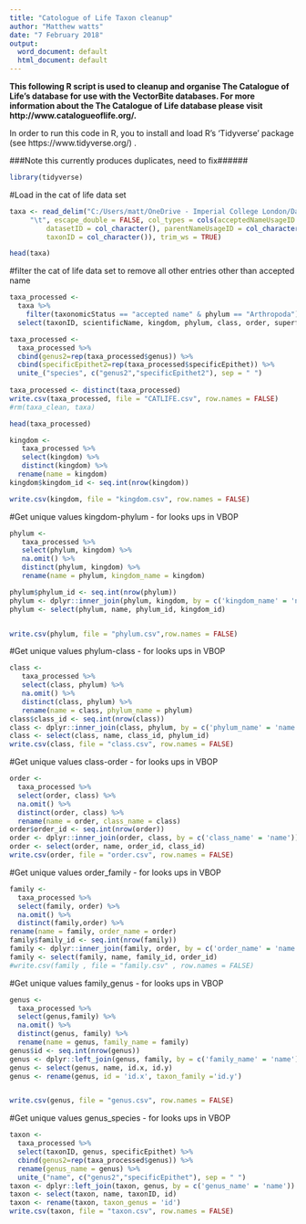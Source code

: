 ```yaml
---
title: "Catologue of Life Taxon cleanup"
author: "Matthew watts"
date: "7 February 2018"
output:
  word_document: default
  html_document: default
---
```


**This following R script is used to cleanup and organise The Catalogue of Life's database for use with the VectorBite databases. For more information about the The Catalogue of Life database please visit http://www.catalogueoflife.org/. **

In order to run this code in R, you to install and load R's 'Tidyverse' package (see https://www.tidyverse.org/) . 


###Note this currently produces duplicates, need to fix######

```r

library(tidyverse)

```



#Load in the cat of life data set
```r
taxa <- read_delim("C:/Users/matt/OneDrive - Imperial College London/DataSets/Taxonomy/CatelogueOfLife/archive-kingdom-animalia-bl3/taxa.txt", 
     "\t", escape_double = FALSE, col_types = cols(acceptedNameUsageID = col_character(), 
         datasetID = col_character(), parentNameUsageID = col_character(), 
         taxonID = col_character()), trim_ws = TRUE)

```

```r

head(taxa)

```


#filter the cat of life data set to remove all other entries other than accepted name


```r

taxa_processed <- 
  taxa %>%
    filter(taxonomicStatus == "accepted name" & phylum == "Arthropoda")  %>%
  select(taxonID, scientificName, kingdom, phylum, class, order, superfamily, family, genericName, genus, subgenus, specificEpithet, infraspecificEpithet)

taxa_processed <-
  taxa_processed %>%
  cbind(genus2=rep(taxa_processed$genus)) %>%
  cbind(specificEpithet2=rep(taxa_processed$specificEpithet)) %>%
  unite_("species", c("genus2","specificEpithet2"), sep = " ")
  
taxa_processed <- distinct(taxa_processed)
write.csv(taxa_processed, file = "CATLIFE.csv", row.names = FALSE)
#rm(taxa_clean, taxa)

```


```r
head(taxa_processed)

```


```r
kingdom <- 
   taxa_processed %>%
   select(kingdom) %>%
   distinct(kingdom) %>%
  rename(name = kingdom)
kingdom$kingdom_id <- seq.int(nrow(kingdom))

write.csv(kingdom, file = "kingdom.csv", row.names = FALSE)

```

#Get unique values kingdom-phylum - for looks ups in VBOP 

```r
phylum <- 
   taxa_processed %>%
   select(phylum, kingdom) %>%
   na.omit() %>%
   distinct(phylum, kingdom) %>%
   rename(name = phylum, kingdom_name = kingdom)

phylum$phylum_id <- seq.int(nrow(phylum))
phylum <- dplyr::inner_join(phylum, kingdom, by = c('kingdom_name' = 'name'))
phylum <- select(phylum, name, phylum_id, kingdom_id)


write.csv(phylum, file = "phylum.csv",row.names = FALSE)
```


#Get unique values phylum-class - for looks ups in VBOP 

```r
 
class <- 
   taxa_processed %>%
   select(class, phylum) %>%
   na.omit() %>%
   distinct(class, phylum) %>%
   rename(name = class, phylum_name = phylum) 
class$class_id <- seq.int(nrow(class))
class <- dplyr::inner_join(class, phylum, by = c('phylum_name' = 'name'))
class <- select(class, name, class_id, phylum_id)
write.csv(class, file = "class.csv", row.names = FALSE)
```


#Get unique values class-order - for looks ups in VBOP 


```r
order <- 
  taxa_processed %>%
  select(order, class) %>%
  na.omit() %>%
  distinct(order, class) %>%
  rename(name = order, class_name = class) 
order$order_id <- seq.int(nrow(order))
order <- dplyr::inner_join(order, class, by = c('class_name' = 'name'))
order <- select(order, name, order_id, class_id)
write.csv(order, file = "order.csv", row.names = FALSE)
```


#Get unique values order_family - for looks ups in VBOP 


```r
family <- 
  taxa_processed %>%
  select(family, order) %>%
  na.omit() %>%
  distinct(family,order) %>%
rename(name = family, order_name = order) 
family$family_id <- seq.int(nrow(family))
family <- dplyr::inner_join(family, order, by = c('order_name' = 'name'))
family <- select(family, name, family_id, order_id)
#write.csv(family , file = "family.csv" , row.names = FALSE)
```


#Get unique values family_genus - for looks ups in VBOP 


```r
genus <- 
  taxa_processed %>%
  select(genus,family) %>%
  na.omit() %>%
  distinct(genus, family) %>% 
  rename(name = genus, family_name = family) 
genus$id <- seq.int(nrow(genus))
genus <- dplyr::left_join(genus, family, by = c('family_name' = 'name'))
genus <- select(genus, name, id.x, id.y)
genus <- rename(genus, id = 'id.x', taxon_family ='id.y')


write.csv(genus, file = "genus.csv", row.names = FALSE)
```

#Get unique values genus_species - for looks ups in VBOP 


```r
taxon <- 
  taxa_processed %>%
  select(taxonID, genus, specificEpithet) %>%
  cbind(genus2=rep(taxa_processed$genus)) %>%
  rename(genus_name = genus) %>%
  unite_("name", c("genus2","specificEpithet"), sep = " ")
taxon <- dplyr::left_join(taxon, genus, by = c('genus_name' = 'name'))
taxon <- select(taxon, name, taxonID, id)
taxon <- rename(taxon, taxon_genus = 'id')
write.csv(taxon, file = "taxon.csv", row.names = FALSE)

```




 
 



